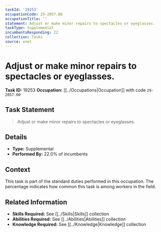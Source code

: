 ```yaml
---
taskId: '19253'
occupationCode: 29-2057.00
occupationTitle: ''
statement: Adjust or make minor repairs to spectacles or eyeglasses.
taskType: Supplemental
incumbentsResponding: 22
collection: Tasks
source: onet
---
```

# Adjust or make minor repairs to spectacles or eyeglasses.

**Task ID:** 19253
**Occupation:** [[../Occupations|Occupation]] with code `29-2057.00`

## Task Statement

> Adjust or make minor repairs to spectacles or eyeglasses.

## Details

- **Type:** Supplemental
- **Performed By:** 22.0% of incumbents

## Context

This task is part of the standard duties performed in this occupation. The percentage indicates how common this task is among workers in the field.

## Related Information

- **Skills Required:** See [[../Skills|Skills]] collection
- **Abilities Required:** See [[../Abilities|Abilities]] collection
- **Knowledge Required:** See [[../Knowledge|Knowledge]] collection
